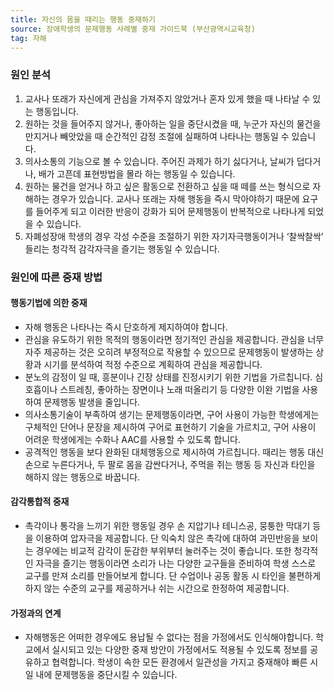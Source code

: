 ```yaml
---
title: 자신의 몸을 때리는 행동 중재하기
source: 장애학생의 문제행동 사례별 중재 가이드북 (부산광역시교육청)
tag: 자해
---
```


### 원인 분석

1. 교사나 또래가 자신에게 관심을 가져주지 않았거나 혼자 있게 했을 때 나타날 수 있는 행동입니다.
2. 원하는 것을 들어주지 않거나, 좋아하는 일을 중단시켰을 때, 누군가 자신의 물건을 만지거나 빼앗았을 때 순간적인 감정 조절에 실패하여 나타나는 행동일 수 있습니다.
3. 의사소통의 기능으로 볼 수 있습니다. 주어진 과제가 하기 싫다거나, 날씨가 덥다거나, 배가 고픈데 표현방법을 몰라 하는 행동일 수 있습니다.
4. 원하는 물건을 얻거나 하고 싶은 활동으로 전환하고 싶을 때 떼를 쓰는 형식으로 자해하는 경우가 있습니다. 교사나 또래는 자해 행동을 즉시 막아야하기 때문에 요구를 들어주게 되고 이러한 반응이 강화가 되어 문제행동이 반복적으로 나타나게 되었을 수 있습니다.
5. 자폐성장애 학생의 경우 각성 수준을 조절하기 위한 자기자극행동이거나 ‘찰싹찰싹’ 들리는 청각적 감각자극을 즐기는 행동일 수 있습니다.

### 원인에 따른 중재 방법

#### 행동기법에 의한 중재

- 자해 행동은 나타나는 즉시 단호하게 제지하여야 합니다.
- 관심을 유도하기 위한 목적의 행동이라면 정기적인 관심을 제공합니다. 관심을 너무 자주 제공하는 것은 오히려 부정적으로 작용할 수 있으므로 문제행동이 발생하는 상황과 시기를 분석하여 적정 수준으로 계획하여 관심을 제공합니다.
- 분노의 감정이 일 때, 흥분이나 긴장 상태를 진정시키기 위한 기법을 가르칩니다. 심호흡이나 스트레칭, 좋아하는 장면이나 노래 떠올리기 등 다양한 이완 기법을 사용하여 문제행동 발생을 줄입니다.
- 의사소통기술이 부족하여 생기는 문제행동이라면, 구어 사용이 가능한 학생에게는 구체적인 단어나 문장을 제시하여 구어로 표현하기 기술을 가르치고, 구어 사용이 어려운 학생에게는 수화나 AAC를 사용할 수 있도록 합니다.
- 공격적인 행동을 보다 완화된 대체행동으로 제시하여 가르칩니다. 때리는 행동 대신 손으로 누른다거나, 두 팔로 몸을 감싼다거나, 주먹을 쥐는 행동 등 자신과 타인을 해하지 않는 행동으로 바꿉니다.

#### 감각통합적 중재

- 촉각이나 통각을 느끼기 위한 행동일 경우 손 지압기나 테니스공, 뭉퉁한 막대기 등을 이용하여 압자극을 제공합니다. 단 익숙치 않은 촉각에 대하여 과민반응을 보이는 경우에는 비교적 감각이 둔감한 부위부터 눌러주는 것이 좋습니다. 또한 청각적인 자극을 즐기는 행동이라면 소리가 나는 다양한 교구들을 준비하여 학생 스스로 교구를 만져 소리를 만들어보게 합니다. 단 수업이나 공동 활동 시 타인을 불편하게 하지 않는 수준의 교구를 제공하거나 쉬는 시간으로 한정하여 제공합니다.

#### 가정과의 연계

- 자해행동은 어떠한 경우에도 용납될 수 없다는 점을 가정에서도 인식해야합니다. 학교에서 실시되고 있는 다양한 중재 방안이 가정에서도 적용될 수 있도록 정보를 공유하고 협력합니다. 학생이 속한 모든 환경에서 일관성을 가지고 중재해야 빠른 시일 내에 문제행동을 중단시킬 수 있습니다.
